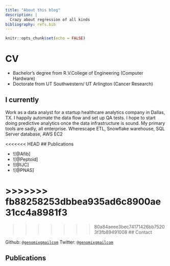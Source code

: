 ```yaml
---
title: "About this blog"
description: |
  Crazy about regression of all kinds
bibliography: refs.bib
---
```


```r
knitr::opts_chunk$set(echo = FALSE)
```

# CV

* Bachelor's degree from R.V.College of Engineering (Computer Hardware)
* Doctorate from UT Southwestern/ UT Arlington (Cancer Research)

## I currently

Work as a data analyst for a startup healthcare analytics company in Dallas, TX. I happily automate the data flow and set up QA tests. I hope to start doing predictive analytics once the data infrastructure is sound. My primary tools are sadly, all enterprise. Wherescape ETL, Snowflake warehouse, SQL Server database, AWS EC2

<<<<<<< HEAD
## Publications

* ![@Afib]
* ![@Peptoid]
* ![@IJC]
* ![@PNAS]

>>>>>>> fb88258253dbbea935ad6c8900ae31cc4a8981f3
=======
>>>>>>> 80a84aeee3bec74171426bb75203f3fb89491008
## Contact

Github:  [`@genomixgmailcom`](https://github.com/genomix)
Twitter: [`@genomixgmailcom`](https://twitter.com/genomixgmailcom)

## Publications
